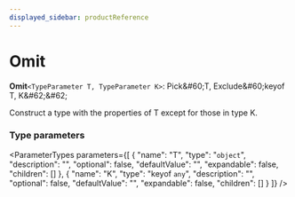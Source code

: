 ```yaml
---
displayed_sidebar: productReference
---
```



# Omit

 **Omit**`<TypeParameter T, TypeParameter K>`: Pick\&#60;T, Exclude\&#60;keyof T, K\&#62;\&#62;

Construct a type with the properties of T except for those in type K.

### Type parameters

<ParameterTypes parameters={[
  {
    "name": "T",
    "type": "`object`",
    "description": "",
    "optional": false,
    "defaultValue": "",
    "expandable": false,
    "children": []
  },
  {
    "name": "K",
    "type": "keyof `any`",
    "description": "",
    "optional": false,
    "defaultValue": "",
    "expandable": false,
    "children": []
  }
]} />
